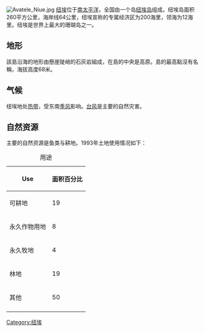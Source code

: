 {{Unreferenced |time=2010-09-29T00:15:32+00:00 }}
[[Image:Avatele_Niue.jpg|thumb]]
[[纽埃|纽埃]]位于[[南太平洋|南太平洋]]，全国由一个岛[[纽埃岛|纽埃岛]]组成。纽埃岛面积260平方公里，海岸线64公里，纽埃宣称的专属经济区为200海里，领海为12海里。纽埃是世界上最大的珊瑚岛之一。

== 地形 ==
該島沿海的地形由懸崖陡峭的石灰岩組成，在島的中央是高原。島的最高點沒有名稱，海拔高度68米。

== 气候 ==
纽埃地处[[热带|热带]]，受东南[[季风|季风]]影响。[[台风|台风]]是主要的自然灾害。

== 自然资源 ==
主要的自然资源是鱼类与耕地。1993年土地使用情况如下：
{| class="wikitable" style="text-align:center"
|+用途
|-
! Use !! 面积百分比
|-
! 可耕地
| 19
|-
! 永久作物用地
| 8
|-
! 永久牧地
| 4
|-
! 林地
| 19
|-
! 其他
| 50
|-
|}

{{大洋洲题目|地理}}
[[Category:纽埃|Category:纽埃]]